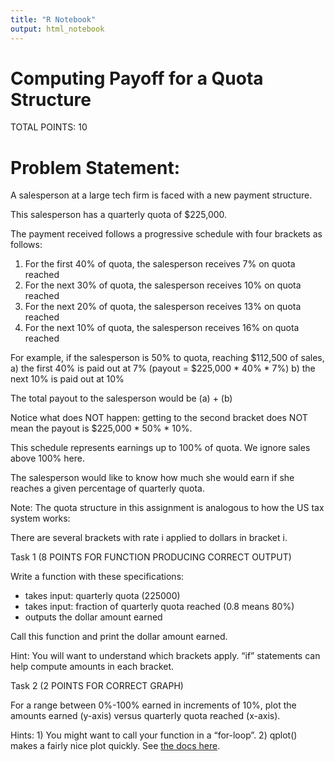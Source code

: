 ```yaml
---
title: "R Notebook"
output: html_notebook
---
```

# Computing Payoff for a Quota Structure


TOTAL POINTS: 10

# Problem Statement: 

A salesperson at a large tech firm is faced with a new payment structure. 

This salesperson has a quarterly quota of $225,000.

The payment received follows a progressive schedule with four brackets as follows:
  
1) For the first 40% of quota, the salesperson receives 7% on quota reached
2) For the next 30% of quota, the salesperson receives 10% on quota reached
3) For the next 20% of quota, the salesperson receives 13% on quota reached
4) For the next 10% of quota, the salesperson receives 16% on quota reached

For example, if the salesperson is 50% to quota, reaching $112,500 of sales,
a) the first 40% is paid out at 7% (payout = $225,000 * 40% * 7%)
b) the next 10% is paid out at 10%

The total payout to the salesperson would be (a) + (b)

Notice what does NOT happen: getting to the second bracket does NOT mean the payout is $225,000 * 50% * 10%.

This schedule represents earnings up to 100% of quota. We ignore sales above 100% here.

The salesperson would like to know how much she would earn if she reaches a given percentage of quarterly quota.

Note: The quota structure in this assignment is analogous to how the US tax system works:

There are several brackets with rate i applied to dollars in bracket i.

Task 1 (8 POINTS FOR FUNCTION PRODUCING CORRECT OUTPUT)

Write a function with these specifications:
  
- takes input: quarterly quota (225000)
- takes input: fraction of quarterly quota reached (0.8 means 80%)
- outputs the dollar amount earned 

Call this function and print the dollar amount earned.

Hint:
You will want to understand which brackets apply.
"if" statements can help compute amounts in each bracket.


Task 2 (2 POINTS FOR CORRECT GRAPH)

For a range between 0%-100% earned in increments of 10%,
plot the amounts earned (y-axis) versus quarterly quota reached (x-axis).

Hints: 
1) You might want to call your function in a "for-loop".
2) qplot() makes a fairly nice plot quickly. See [the docs here](https://ggplot2.tidyverse.org/reference/qplot.html).

